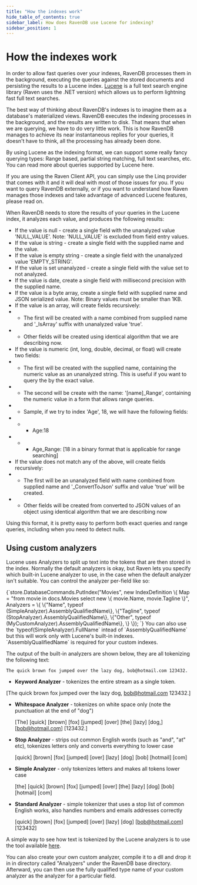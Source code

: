 ```yaml
---
title: "How the indexes work"
hide_table_of_contents: true
sidebar_label: How does RavenDB use Lucene for indexing?
sidebar_position: 1
---
```



# How the indexes work

In order to allow fast queries over your indexes, RavenDB processes them in the background, executing the queries against the stored documents and persisting the results to a Lucene index. [Lucene](http://lucene.apache.org/core/index.html) is a full text search engine library (Raven uses the .NET version) which allows us to perform lightning fast full text searches.

The best way of thinking about RavenDB's indexes is to imagine them as a database's materialized views. RavenDB executes the indexing processes in the background, and the results are written to disk. That means that when we are querying, we have to do very little work. This is how RavenDB manages to achieve its near instantaneous replies for your queries, it doesn't have to think, all the processing has already been done.

By using Lucene as the indexing format, we can support some really fancy querying types: Range based, partial string matching, full text searches, etc. You can read more about queries supported by Lucene here.

If you are using the Raven Client API, you can simply use the Linq provider that comes with it and it will deal with most of those issues for you. If you want to query RavenDB externally, or if you want to understand how Raven manages those indexes and take advantage of advanced Lucene features, please read on.

When RavenDB needs to store the results of your queries in the Lucene index, it analyzes each value, and produces the following results:

* If the value is null - create a single field with the unanalyzed value 'NULL_VALUE'. Note: 'NULL_VALUE' is excluded from field entry values.
* If the value is string - create a single field with the supplied name and the value.
* If the value is empty string - create a single field with the unanalyzed value 'EMPTY_STRING'.
* If the value is set unanalyzed - create a single field with the value set to not analyzed.
* If the value is date, create a single field with millisecond precision with the supplied name.
* If the value is a byte array, create a single field with supplied name and JSON serialized value. Note: Binary values must be smaller than 1KB.
* If the value is an array, will create fields recursively:
* * The first will be created with a name combined from supplied name and '_IsArray' suffix with unanalyzed value 'true'.
* * Other fields will be created using identical algorithm that we are describing now.
* If the value is numeric (int, long, double, decimal, or float) will create two fields:
* * The first will be created with the supplied name, containing the numeric value as an unanalyzed string. This is useful if you want to query the by the exact value.
* * The second will be create with the name: '[name]_Range', containing the numeric value in a form that allows range queries.
* * Sample, if we try to index 'Age', 18, we will have the following fields:
* * * Age:18
* * * Age_Range: [18 in a binary format that is applicable for range searching]
* If the value does not match any of the above, will create fields recursively:
* * The first will be an unanalyzed field with name combined from supplied name and '_ConvertToJson' suffix and value 'true' will be created.
* * Other fields will be created from converted to JSON values of an object using identical algorithm that we are describing now

Using this format, it is pretty easy to perform both exact queries and range queries, including when you need to detect nulls.

## Using custom analyzers

Lucene uses Analyzers to split up text into the tokens that are then stored in the index. Normally the default analyzers is okay, but Raven lets you specify which built-in Lucene analyzer to use, in the case when the default analyzer isn't suitable. You can control the analyzer per-field like so:

<TabItem value="using_custom_analyzers" label="using_custom_analyzers">
<CodeBlock language="csharp">
{`store.DatabaseCommands.PutIndex("Movies",
	new IndexDefinition
	\{
		Map = "from movie in docs.Movies select new \{ movie.Name, movie.Tagline \}",
		Analyzers =
		\{
			\{"Name", typeof (SimpleAnalyzer).AssemblyQualifiedName\},
			\{"Tagline", typeof (StopAnalyzer).AssemblyQualifiedName\},
			\{"Other", typeof (MyCustomAnalyzer).AssemblyQualifiedName\},
		\}
	\});
`}
</CodeBlock>
</TabItem>

<Admonition type="note" title="Note">
You can also use the `typeof(SimpleAnalyzer).FullName` intead of `AssemblyQualifiedName` but this will work only with Lucene's built-in indexes. `AssemblyQualifiedName` is required for your custom indexes.
</Admonition>

The output of the built-in analyzers are shown below, they are all tokenizing the following text:

    The quick brown fox jumped over the lazy dog, bob@hotmail.com 123432.

* **Keyword Analyzer** - tokenizes the entire stream as a single token.
    
 [The quick brown fox jumped over the lazy dog, bob@hotmail.com 123432.]

* **Whitespace Analyzer** - tokenizes on white space only (note the punctuation at the end of "dog")

    [The]   [quick]   [brown]   [fox]   [jumped]   [over]   [the]   [lazy]   [dog,]   [bob@hotmail.com]   [123432.]

* **Stop Analyzer** - strips out common English words (such as "and", "at" etc), tokenizes letters only and converts everything to lower case

    [quick]   [brown]   [fox]   [jumped]   [over]   [lazy]   [dog]   [bob]   [hotmail]   [com]

* **Simple Analyzer** - only tokenizes letters and makes all tokens lower case

    [the]   [quick]   [brown]   [fox]   [jumped]   [over]   [the]   [lazy]   [dog]   [bob]   [hotmail]   [com]

* **Standard Analyzer** - simple tokenizer that uses a stop list of common English works, also handles numbers and emails addresses correctly

    [quick]   [brown]   [fox]   [jumped]   [over]   [lazy]   [dog]   [bob@hotmail.com]   [123432]

A simple way to see how text is tokenized by the Lucene analyzers is to use the tool available [here](https://www.codeproject.com/Articles/32175/Lucene-Net-Text-Analysis).

You can also create your own custom analyzer, compile it to a dll and drop it in in directory called "Analyzers" under the RavenDB base directory. Afterward, you can then use the fully qualified type name of your custom analyzer as the analyzer for a particular field.